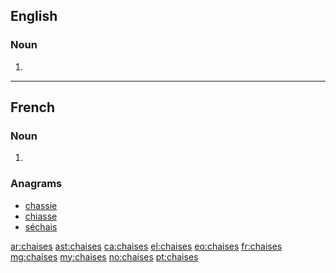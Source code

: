 ==English==

===Noun===
{{head|en|noun plural form}}

# {{plural of|chaise|lang=en}}

----

==French==

===Noun===
{{head|fr|noun plural form|g=f}}

# {{plural of|chaise|lang=fr}}

===Anagrams===
* [[chassie#French|chassie]]
* [[chiasse#French|chiasse]]
* [[séchais#French|séchais]]

[[ar:chaises]]
[[ast:chaises]]
[[ca:chaises]]
[[el:chaises]]
[[eo:chaises]]
[[fr:chaises]]
[[mg:chaises]]
[[my:chaises]]
[[no:chaises]]
[[pt:chaises]]